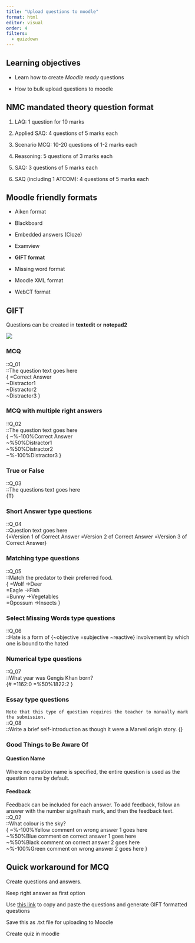 ```yaml
---
title: "Upload questions to moodle"
format: html
editor: visual
order: 4
filters:
  - quizdown
---
```


::: callout-note
## Learning objectives

-   Learn how to create *Moodle ready* questions

-   How to bulk upload questions to moodle
:::

## NMC mandated theory question format

1.  LAQ: 1 question for 10 marks

2.  Applied SAQ: 4 questions of 5 marks each

3.  Scenario MCQ: 10-20 questions of 1-2 marks each

4.  Reasoning: 5 questions of 3 marks each

5.  SAQ: 3 questions of 5 marks each

6.  SAQ (including 1 ATCOM): 4 questions of 5 marks each

## Moodle friendly formats

-   Aiken format

-   Blackboard

-   Embedded answers (Cloze)

-   Examview

-   **GIFT format**

-   Missing word format

-   Moodle XML format

-   WebCT format

## GIFT

Questions can be created in **textedit** or **notepad2**

![](images/clipboard-2005669907.png)

### MCQ

::Q_01\
::The question text goes here\
{ =Correct Answer\
\~Distractor1\
\~Distractor2\
\~Distractor3 }

### MCQ with multiple right answers

::Q_02\
::The question text goes here\
{ \~%-100%Correct Answer\
\~%50%Distractor1\
\~%50%Distractor2\
\~%-100%Distractor3 }

### True or False

::Q_03\
::The questions text goes here\
{T}

### Short Answer type questions

::Q_04\
::Question text goes here\
{=Version 1 of Correct Answer =Version 2 of Correct Answer =Version 3 of Correct Answer}

### Matching type questions

::Q_05\
::Match the predator to their preferred food.\
{ =Wolf -\>Deer\
=Eagle -\>Fish\
=Bunny -\>Vegetables\
=Opossum -\>Insects }

### Select Missing Words type questions

::Q_06\
::Hate is a form of {\~objective =subjective \~reactive} involvement by which one is bound to the hated

### Numerical type questions

::Q_07\
::What year was Gengis Khan born?\
{# =1162:0 =%50%1822:2 }

### Essay type questions

`Note that this type of question requires the teacher to manually mark the submission.`\
::Q_08\
::Write a brief self-introduction as though it were a Marvel origin story. {}

### Good Things to Be Aware Of

#### Question Name

Where no question name is specified, the entire question is used as the question name by default.

#### Feedback

Feedback can be included for each answer. To add feedback, follow an answer with the number sign/hash mark, and then the feedback text.\
::Q_02\
::What colour is the sky?\
{ \~%-100%Yellow comment on wrong answer 1 goes here\
\~%50%Blue comment on correct answer 1 goes here\
\~%50%Black comment on correct answer 2 goes here\
\~%-100%Green comment on wrong answer 2 goes here }

## Quick workaround for MCQ

Create questions and answers.

Keep right answer as first option

Use [this link](http://a4esl.org/c/qw.html) to copy and paste the questions and generate GIFT formatted questions

Save this as .txt file for uploading to Moodle

Create quiz in moodle
